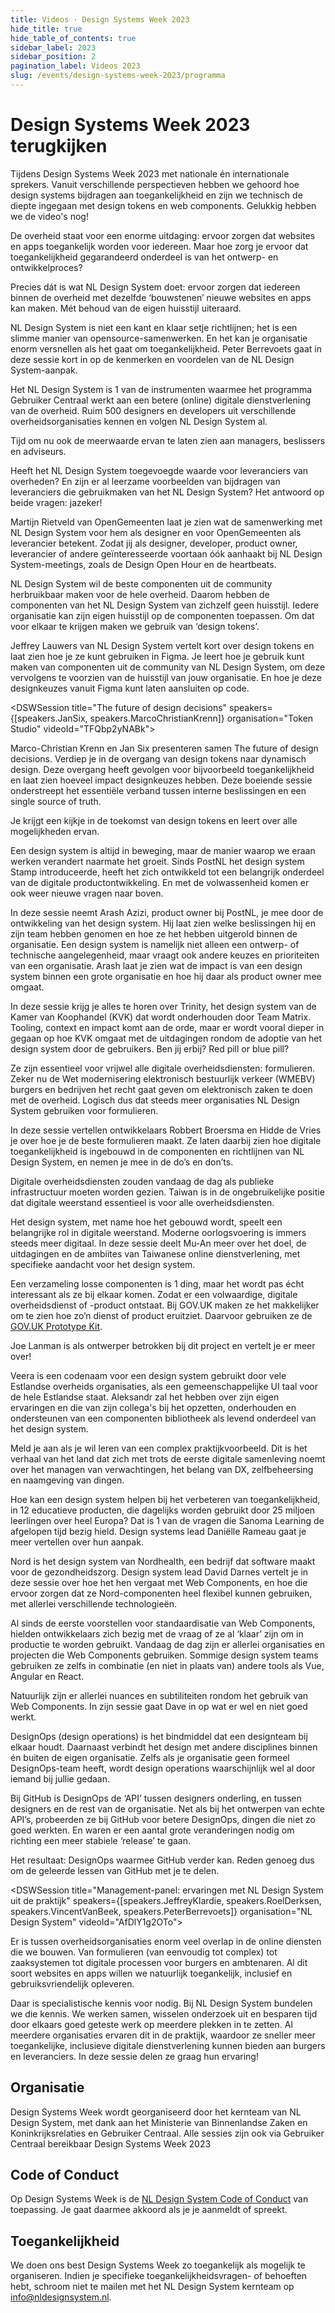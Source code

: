 ```yaml
---
title: Videos · Design Systems Week 2023
hide_title: true
hide_table_of_contents: true
sidebar_label: 2023
sidebar_position: 2
pagination_label: Videos 2023
slug: /events/design-systems-week-2023/programma
---
```



# Design Systems Week 2023 terugkijken

<Paragraph lead>
  Tijdens Design Systems Week 2023 met nationale én internationale sprekers. Vanuit verschillende perspectieven hebben
  we gehoord hoe design systems bijdragen aan toegankelijkheid en zijn we technisch de diepte ingegaan met design tokens
  en web components. Gelukkig hebben we de video's nog!
</Paragraph>

<DSWSession title="Toe­gan­kelijk­heid verzekeren met NL Design System" speakers={[speakers.PeterBerrevoets]} organisation="NL Design System" videoId="0w8DVyc9Mos">

De overheid staat voor een enorme uitdaging: ervoor zorgen dat websites en apps toegankelijk worden voor iedereen. Maar hoe zorg je ervoor dat toegankelijkheid gegarandeerd onderdeel is van het ontwerp- en ontwikkelproces?

Precies dát is wat NL Design System doet: ervoor zorgen dat iedereen binnen de overheid met dezelfde ‘bouwstenen’ nieuwe websites en apps kan maken. Mét behoud van de eigen huisstijl uiteraard.

NL Design System is niet een kant en klaar setje richtlijnen; het is een slimme manier van opensource-samenwerken. En het kan je organisatie enorm versnellen als het gaat om toegankelijkheid. Peter Berrevoets gaat in deze sessie kort in op de kenmerken en voordelen van de NL Design System-aanpak.

Het NL Design System is 1 van de instrumenten waarmee het programma Gebruiker Centraal werkt aan een betere (online) digitale dienstverlening van de overheid. Ruim 500 designers en developers uit verschillende overheidsorganisaties kennen en volgen NL Design System al.

Tijd om nu ook de meerwaarde ervan te laten zien aan managers, beslissers en adviseurs.

</DSWSession>

<DSWSession title="Waarom wij als leverancier werken met NL Design System" speakers={[speakers.MartijnRietveld]} organisation="OpenGemeenten" videoId="H2KVlMSKOmc">

Heeft het NL Design System toegevoegde waarde voor leveranciers van overheden? En zijn er al leerzame voorbeelden van bijdragen van leveranciers die gebruikmaken van het NL Design System? Het antwoord op beide vragen: jazeker!

Martijn Rietveld van OpenGemeenten laat je zien wat de samenwerking met NL Design System voor hem als designer en voor OpenGemeenten als leverancier betekent. Zodat jij als designer, developer, product owner, leverancier of andere geïnteresseerde voortaan óók aanhaakt bij NL Design System-meetings, zoals de Design Open Hour en de heartbeats.

</DSWSession>

<DSWSession title="Onze componenten, jouw huisstijl: over design tokens" speakers={[speakers.JeffreyLauwers]} organisation="NL Design System" videoId="n9m2TtD1esE">

NL Design System wil de beste componenten uit de community herbruikbaar maken voor de hele overheid. Daarom hebben de componenten van het NL Design System van zichzelf geen huisstijl. Iedere organisatie kan zijn eigen huisstijl op de componenten toepassen. Om dat voor elkaar te krijgen maken we gebruik van ‘design tokens’.

Jeffrey Lauwers van NL Design System vertelt kort over design tokens en laat zien hoe je ze kunt gebruiken in Figma. Je leert hoe je gebruik kunt maken van componenten uit de community van NL Design System, om deze vervolgens te voorzien van de huisstijl van jouw organisatie. En hoe je deze designkeuzes vanuit Figma kunt laten aansluiten op code.

</DSWSession>

<DSWSession title="The future of design decisions" speakers={[speakers.JanSix, speakers.MarcoChristianKrenn]} organisation="Token Studio" videoId="TFQbp2yNABk">

Marco-Christian Krenn en Jan Six presenteren samen The future of design decisions. Verdiep je in de overgang van design tokens naar dynamisch design. Deze overgang heeft gevolgen voor bijvoorbeeld toegankelijkheid en laat zien hoeveel impact designkeuzes hebben. Deze boeiende sessie onderstreept het essentiële verband tussen interne beslissingen en een single source of truth.

Je krijgt een kijkje in de toekomst van design tokens en leert over alle mogelijkheden ervan.

</DSWSession>

<DSWSession title="Design system laten meegroeien met je organisatie" speakers={[speakers.ArashAzizi]} organisation="PostNL" videoId="rVCWIX0tmdM">

Een design system is altijd in beweging, maar de manier waarop we eraan werken verandert naarmate het groeit. Sinds PostNL het design system Stamp introduceerde, heeft het zich ontwikkeld tot een belangrijk onderdeel van de digitale productontwikkeling. En met de volwassenheid komen er ook weer nieuwe vragen naar boven.

In deze sessie neemt Arash Azizi, product owner bij PostNL, je mee door de ontwikkeling van het design system. Hij laat zien welke beslissingen hij en zijn team hebben genomen en hoe ze het hebben uitgerold binnen de organisatie.
Een design system is namelijk niet alleen een ontwerp- of technische aangelegenheid, maar vraagt ook andere keuzes en prioriteiten van een organisatie. Arash laat je zien wat de impact is van een design system binnen een grote organisatie en hoe hij daar als product owner mee omgaat.

</DSWSession>

<DSWSession title="Trinity: het design system van de KvK" speakers={[speakers.HulyaBozkurt,speakers.JoshuaGrootveld]} organisation="Kamer van Koophandel" videoId="51B8OHE9nJ4">

In deze sessie krijg je alles te horen over Trinity, het design system van de Kamer van Koophandel (KVK) dat wordt onderhouden door Team Matrix. Tooling, context en impact komt aan de orde, maar er wordt vooral dieper in gegaan op hoe KVK omgaat met de uitdagingen rondom de adoptie van het design system door de gebruikers. Ben jij erbij? Red pill or blue pill?

</DSWSession>

<DSWSession title="Toegan­kelijke formulieren met NL Design System" speakers={[speakers.RobbertBroersma,speakers.HiddeDeVries]} organisation="NL Design System" videoId="OUegy1OKtvs">

Ze zijn essentieel voor vrijwel alle digitale overheidsdiensten: formulieren. Zeker nu de Wet modernisering elektronisch bestuurlijk verkeer (WMEBV) burgers en bedrijven het recht gaat geven om elektronisch zaken te doen met de overheid. Logisch dus dat steeds meer organisaties NL Design System gebruiken voor formulieren.

In deze sessie vertellen ontwikkelaars Robbert Broersma en Hidde de Vries je over hoe je de beste formulieren maakt. Ze laten daarbij zien hoe digitale toegankelijkheid is ingebouwd in de componenten en richtlijnen van NL Design System, en nemen je mee in de do’s en don’ts.

</DSWSession>

<DSWSession title="Design systems as public infrastructure" speakers={[speakers.MuAnChiou]} organisation=" Public Digital Innovation Space, Cabinet Office, Taiwan" videoId="_X2zQoL5okw">

Digitale overheidsdiensten zouden vandaag de dag als publieke infrastructuur moeten worden gezien. Taiwan is in de ongebruikelijke positie dat digitale weerstand essentieel is voor alle overheidsdiensten.

Het design system, met name hoe het gebouwd wordt, speelt een belangrijke rol in digitale weerstand. Moderne oorlogsvoering is immers steeds meer digitaal. In deze sessie deelt Mu-An meer over het doel, de uitdagingen en de ambiites van Taiwanese online dienstverlening, met specifieke aandacht voor het design system.

</DSWSession>

<DSWSession title="The GOV.UK Prototype Kit" speakers={[speakers.JoeLanman]} organisation="GOV.UK" videoId="PuxojwJ2OEE">

Een verzameling losse componenten is 1 ding, maar het wordt pas écht interessant als ze bij elkaar komen. Zodat er een volwaardige, digitale overheidsdienst of -product ontstaat. Bij GOV.UK maken ze het makkelijker om te zien hoe zo’n dienst of product eruitziet. Daarvoor gebruiken ze de [GOV.UK Prototype Kit](https://prototype-kit.service.gov.uk/docs/).

Joe Lanman is als ontwerper betrokken bij dit project en vertelt je er meer over!

</DSWSession>

<DSWSession title="Estonia Design System" speakers={[speakers.AleksandrBeliaev]} organisation="Nortal">

Veera is een codenaam voor een design system gebruikt door vele Estlandse overheids organisaties, als een gemeenschappelijke UI taal voor de hele Estlandse staat. Aleksandr zal het hebben over zijn eigen ervaringen en die van zijn collega's bij het opzetten, onderhouden en ondersteunen van een componenten bibliotheek als levend onderdeel van het design system.

Meld je aan als je wil leren van een complex praktijkvoorbeeld. Dit is het verhaal van het land dat zich met trots de eerste digitale samenleving noemt over het managen van verwachtingen, het belang van DX, zelfbeheersing en naamgeving van dingen.

</DSWSession>

<DSWSession title="Betere toegankelijkheid met een design system" speakers={[speakers.DanielleRameau]} organisation="Sanoma Learning" videoId="kPbIbf1lM_Y">

Hoe kan een design system helpen bij het verbeteren van toegankelijkheid, in 12 educatieve producten, die dagelijks worden gebruikt door 25 miljoen leerlingen over heel Europa? Dat is 1 van de vragen die Sanoma Learning de afgelopen tijd bezig hield. Design systems lead Daniëlle Rameau gaat je meer vertellen over hun aanpak.

</DSWSession>

<DSWSession title="Design Systems & Web Components: what works & what doesn’t" speakers={[speakers.DavidDarnes]} organisation="Nordhealth" videoId="QXHLivD5Y_Q">

Nord is het design system van Nordhealth, een bedrijf dat software maakt voor de gezondheidszorg. Design system lead David Darnes vertelt je in deze sessie over hoe het hen vergaat met Web Components, en hoe die ervoor zorgen dat ze Nord-componenten heel flexibel kunnen gebruiken, met allerlei verschillende technologieën.

Al sinds de eerste voorstellen voor standaardisatie van Web Components, hielden ontwikkelaars zich bezig met de vraag of ze al ‘klaar’ zijn om in productie te worden gebruikt. Vandaag de dag zijn er allerlei organisaties en projecten die Web Components gebruiken. Sommige design system teams gebruiken ze zelfs in combinatie (en niet in plaats van) andere tools als Vue, Angular en React.

Natuurlijk zijn er allerlei nuances en subtiliteiten rondom het gebruik van Web Components. In zijn sessie gaat Dave in op wat er wel en niet goed werkt.

</DSWSession>

<DSWSession title="DesignOps: designing the API of design teams" speakers={[speakers.InayailiLeon]} organisation="GitHub" videoId="GYUcd17cLJM">

DesignOps (design operations) is het bindmiddel dat een designteam bij elkaar houdt. Daarnaast verbindt het design met andere disciplines binnen én buiten de eigen organisatie. Zelfs als je organisatie geen formeel DesignOps-team heeft, wordt design operations waarschijnlijk wel al door iemand bij jullie gedaan.

Bij GitHub is DesignOps de ‘API’ tussen designers onderling, en tussen designers en de rest van de organisatie. Net als bij het ontwerpen van echte API’s, probeerden ze bij GitHub voor betere DesignOps, dingen die niet zo goed werkten. En waren er een aantal grote veranderingen nodig om richting een meer stabiele ‘release’ te gaan.

Het resultaat: DesignOps waarmee GitHub verder kan. Reden genoeg dus om de geleerde lessen van GitHub met je te delen.

</DSWSession>

<DSWSession title="Management-panel: ervaringen met NL Design System uit de praktijk" speakers={[speakers.JeffreyKlardie, speakers.RoelDerksen, speakers.VincentVanBeek, speakers.PeterBerrevoets]} organisation="NL Design System" videoId="AfDlY1g2OTo">

Er is tussen overheidsorganisaties enorm veel overlap in de online diensten die we bouwen. Van formulieren (van eenvoudig tot complex) tot zaaksystemen tot digitale processen voor burgers en ambtenaren. Al dit soort websites en apps willen we natuurlijk toegankelijk, inclusief en gebruiksvriendelijk opleveren.

Daar is specialistische kennis voor nodig. Bij NL Design System bundelen we die kennis. We werken samen, wisselen onderzoek uit en besparen tijd door elkaars goed geteste werk op meerdere plekken in te zetten. Al meerdere organisaties ervaren dit in de praktijk, waardoor ze sneller meer toegankelijke, inclusieve digitale dienstverlening kunnen bieden aan burgers en leveranciers. In deze sessie delen ze graag hun ervaring!

</DSWSession>

## Organisatie

Design Systems Week wordt georganiseerd door het kernteam van NL Design System, met dank aan het Ministerie van Binnenlandse Zaken en Koninkrijksrelaties en <Link href="https://www.gebruikercentraal.nl">Gebruiker Centraal</Link>. Alle sessies zijn ook via Gebruiker Centraal bereikbaar <Link href="https://www.gebruikercentraal.nl/design-systems-week/">Design Systems Week 2023</Link>

## Code of Conduct

Op Design Systems Week is de [NL Design System Code of Conduct](https://github.com/nl-design-system/.github/blob/main/CODE_OF_CONDUCT.nl.md) van toepassing. Je gaat daarmee akkoord als je je aanmeldt of spreekt.

## Toegankelijkheid

We doen ons best Design Systems Week zo toegankelijk als mogelijk te organiseren. Indien je specifieke toegankelijkheidsvragen- of behoeften hebt, schroom niet te mailen met het NL Design System kernteam op [info@nldesignsystem.nl](mailto:info@nldesignsystem.nl).
